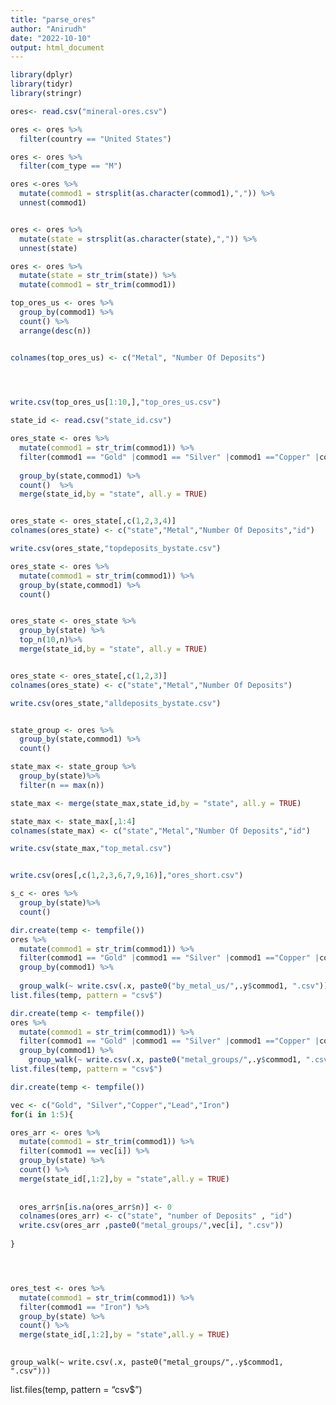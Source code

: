 ```yaml
---
title: "parse_ores"
author: "Anirudh"
date: "2022-10-10"
output: html_document
---
```


```r

library(dplyr)
library(tidyr)
library(stringr)
```

```r

ores<- read.csv("mineral-ores.csv")

ores <- ores %>%
  filter(country == "United States")

ores <- ores %>%
  filter(com_type == "M")

ores <-ores %>%
  mutate(commod1 = strsplit(as.character(commod1),",")) %>%
  unnest(commod1)


ores <- ores %>%
  mutate(state = strsplit(as.character(state),",")) %>%
  unnest(state)

ores <- ores %>%
  mutate(state = str_trim(state)) %>%
  mutate(commod1 = str_trim(commod1))

```

```r

top_ores_us <- ores %>%
  group_by(commod1) %>%
  count() %>%
  arrange(desc(n))


colnames(top_ores_us) <- c("Metal", "Number Of Deposits")


  

write.csv(top_ores_us[1:10,],"top_ores_us.csv")
```


```r
state_id <- read.csv("state_id.csv")

```

```r

ores_state <- ores %>%
  mutate(commod1 = str_trim(commod1)) %>%
  filter(commod1 == "Gold" |commod1 == "Silver" |commod1 =="Copper" |commod1 == "Lead" |commod1 == "Iron") %>%
  
  group_by(state,commod1) %>%
  count()  %>%
  merge(state_id,by = "state", all.y = TRUE)


ores_state <- ores_state[,c(1,2,3,4)]
colnames(ores_state) <- c("state","Metal","Number Of Deposits","id")

write.csv(ores_state,"topdeposits_bystate.csv")

```


```r

ores_state <- ores %>%
  mutate(commod1 = str_trim(commod1)) %>%
  group_by(state,commod1) %>%
  count()


ores_state <- ores_state %>%
  group_by(state) %>%
  top_n(10,n)%>%
  merge(state_id,by = "state", all.y = TRUE)


ores_state <- ores_state[,c(1,2,3)]
colnames(ores_state) <- c("state","Metal","Number Of Deposits")

write.csv(ores_state,"alldeposits_bystate.csv")
```

```r


```



```r

state_group <- ores %>%
  group_by(state,commod1) %>%
  count() 

state_max <- state_group %>%
  group_by(state)%>%
  filter(n == max(n))

state_max <- merge(state_max,state_id,by = "state", all.y = TRUE)

state_max <- state_max[,1:4]
colnames(state_max) <- c("state","Metal","Number Of Deposits","id")

write.csv(state_max,"top_metal.csv")



```





```r


write.csv(ores[,c(1,2,3,6,7,9,16)],"ores_short.csv")
```


```r
s_c <- ores %>%
  group_by(state)%>%
  count()


```

```r
dir.create(temp <- tempfile())
ores %>%
  mutate(commod1 = str_trim(commod1)) %>%
  filter(commod1 == "Gold" |commod1 == "Silver" |commod1 =="Copper" |commod1 == "Lead" |commod1 == "Iron") %>%
  group_by(commod1) %>%
  
  group_walk(~ write.csv(.x, paste0("by_metal_us/",.y$commod1, ".csv")))
list.files(temp, pattern = "csv$")

```


```r
dir.create(temp <- tempfile())
ores %>%
  mutate(commod1 = str_trim(commod1)) %>%
  filter(commod1 == "Gold" |commod1 == "Silver" |commod1 =="Copper" |commod1 == "Lead" |commod1 == "Iron") %>%
  group_by(commod1) %>%
    group_walk(~ write.csv(.x, paste0("metal_groups/",.y$commod1, ".csv")))
list.files(temp, pattern = "csv$")

```


```r
dir.create(temp <- tempfile())

vec <- c("Gold", "Silver","Copper","Lead","Iron")
for(i in 1:5){

ores_arr <- ores %>%
  mutate(commod1 = str_trim(commod1)) %>%
  filter(commod1 == vec[i]) %>%
  group_by(state) %>%
  count() %>%
  merge(state_id[,1:2],by = "state",all.y = TRUE) 
  
  
  ores_arr$n[is.na(ores_arr$n)] <- 0
  colnames(ores_arr) <- c("state", "number of Deposits" , "id")
  write.csv(ores_arr ,paste0("metal_groups/",vec[i], ".csv"))
  
}





```
```r
ores_test <- ores %>%
  mutate(commod1 = str_trim(commod1)) %>%
  filter(commod1 == "Iron") %>%
  group_by(state) %>%
  count() %>%
  merge(state_id[,1:2],by = "state",all.y = TRUE)
  


```

    group_walk(~ write.csv(.x, paste0("metal_groups/",.y$commod1, ".csv")))
list.files(temp, pattern = "csv$")




